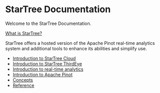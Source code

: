 # StarTree Documentation

Welcome to the StarTree Documentation.

[What is StarTree?](/docs/concepts/what-is-startree)

StarTree offers a hosted version of the Apache Pinot real-time analytics system and additional tools to enhance its abilities and simplify use.

* [Introduction to StarTree Cloud](/docs/concepts/what-is-startree/about-startree-cloud.md)
* [Introduction to StarTree ThirdEye](/docs/concepts/what-is-startree/about-startree-thirdeye.md)
* [Introduction to real-time analytics](/docs/concepts/what-is-real-time-analytics.md)
* [Introduction to Apache Pinot](/docs/concepts/about-apache-pinot.md)
* [Concepts](/docs/concepts)
* [Reference](/docs/reference)
